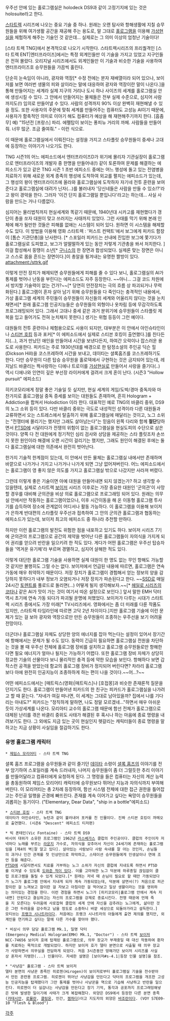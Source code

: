 우주선 안에 있는 홀로그램실은 holodeck
DS9과 같이 고정기지에 있는 것은 holosuite라고 한다. 

[[스타트렉]] 시리즈에 나오는 중요 기술 중 하나. 원래는 오랜 탐사와 항해생활에 지칠 승무원들을 위해 여가생활 공간을 재공해 주는 용도로, 말 그대로 [[홀로그램]]을 이용해 [[가상현실]]을 체험하게 해주는 기술인 것 같은데... 실제로는 그 의미 이상의 엄청난 기술이다!

[스타 트렉 TNG]에서 본격적으로 나오기 시작한다. 스타트렉시리즈의 프리퀄격인 [스타 트렉 ENT|엔터프라이즈]에서는  특정 외계인들만 이 기술을 가지고 있었고 지구인들은 전혀 몰랐다. 오리지널 시리즈에서도 외계인들만 이 기술과 비슷한 기술을 사용하여 엔터프라이즈호 승무원들을 가끔씩 홀린다. 

단순히 눈속임이 아니라, 광자와 역장[* 수정 전에는 분자 재배열이라 되어 있으나, 보이저를 보면 여러번 생물의 피와 살이라는 말에 대응하여 광자와 역장이란 말이 나온다.]을 통해 만들어지는 세계라 실제 지구의 거리나 도시 하나 사이즈의 세계를 홀로그램실 안에 생성시킬 수 있다. 그 안에서 만들어지는 물체들은 전부 실제 수준으로, 심지어 사람까지도(!) 임의로 만들어낼 수 있다. 사람의 성격까지 90% 이상 완벽히 재현해낼 수 있을 정도. 또한 사용자의 주문에 맞춰 세계를 만들어주는 컴퓨터도 고성능 AI이기 때문에, 사용자가 함축적인 의미로 이야기 해도 컴퓨터가 예상을 해 재현해주기까지 한다. [흠좀무]
예) "15년전 [프랑스] 파리. 에펠탑이 보이는 퐁피뉴 거리의 까페. 사람들을 만들어줘. 너무 많군. 조금 줄여줘." - 이런 식으로.

이 때문에 홀로그램실에서 이뤄진다는 설정을 가지고 스타플릿 승무원들이 중세나 고대에 등장하는 이야기가 나오기도 한다. 

TNG 시즌1의 어느 에피소드에서 엔터프라이즈D가 위기에 몰리자 기관실장이 홀로그램으로 엔터프라이즈의 개발자 중 한명을 만들어내(!) 같이 토론하여 문제를 해결하는 에피소드가 있고 같은 TNG 시즌 1 초반 에피소드 중에는 어느 행성에 돌고 있는 전염병을 치료하기 위해 새로운 외계 종족의 행성에 도착하여 외교를 펼치는 에피소드가 있는데, 그 행성의 왕이 엔터프라이즈에 올라와 홀로그램실에 도착하자 자기네 전투 훈련을 보여준다고 홀로그램실에 대려가 닌자(…)를 불러내자 '당신네들은 사람을 만들 수 있소!?'라고 왕이 경악을 한다. 그러자 '이건 단지 홀로그램일 뿐입니다'라고는 하는데... 사실 사람을 만드는 거나 다름없다. 

심지어는 물리법칙까지 현실세계와 똑같기 때문에, 1940년대 시카고를 재현했다가 갱단이 총을 쏘자 대원이 맞고 쓰러지는 사태까지 있었다. 그런 사태를 막기 위해 본래 인체에 해가 될만한 것들은 피해를 없애는 시스템이 되어 있다. 원하면 이 시스템을 해제할 수도 있다. 이 방법을 이용해 영화 스타트렉 : '퍼스트 컨택트'에서 보그에게 피카드 함장이 [톰슨 기관단총]을 난사한다. [* 스포일러  피카드는 선내에 진입한 보그에 쫓기다가 홀로그램실로 도피했고, 보그가 얼떨떨하게 있는 동안 저렇게 기관총을 쏴서 처치한다. ]
이걸 합성해서 뚱땡이 소년[* [[구니스]]의 한 장면과 합성되었다. 실제론 맞는 장면은 아니고 스스로 몸을 흔드는 장면이다.]이 총알을 튕겨내는 유명한 짤방이 있다.
attachment:/sttrk.gif

이렇게 안전 장치가 해제되면 승무원들에게 피해를 줄 수 있다 보니, 홀로그램실의 AI가 통제를 벗어나 난동을 부린다는 에피소드도 자주 등장한다. ~~아니... 그걸 코드 차원에서 방지할 기술력이 없는 건가?~~[* 당연히 안전장치는 극의 흐름 상 파괴되거나 무력화된다.] 홀로그램이 혼자 살아 남기 위해 승무원들을 다 죽인다는 충격적인 내용에서, 가상 홀로그램 세계의 주민들이 승무원들이 자신들의 세계와 어울리지 않다는 것을 눈치 채면서[* 원래 홀로그램 인공지능들은 승무원들의 외형이나 옷차림 등에 무감각하도록 프로그래밍되어 있다. 그래서 고대나 중세 같은 과거 분위기에 승무원들이 스타플릿 제복을 입고 들어가도 전혀 눈치채지 못한다.] 생기는 위협 등등이 그런 예이다.

대원들의 전투 훈련이나 체험용으로도 사용이 되지만, 대부분은 이 안에서 아인슈타인이나 [[스티븐 호킹]] 등과 포커[* 이 에피소드에서 실제로 스티븐 호킹이 출연했다.]를 친다든지(…), 과거 만났던 애인을 만들어내 시간을 보낸다든지, 하여간 오락이나 잡스러운 용도로 사용한다. 피카드는 주로 1930년대를 배경으로 한 탐정소설의 주인공 딕슨 힐 (Dickson Hill)을 코스프레하여 시간을 보내고, 데이타는 셜록홈즈를 코스프레하기도 한다. 다만 승무원이 다른 탑승 승무원을 홀로덱에서 구현하는 것은 금지되어 있는데, 레지날드 바클리는 짝사랑하는 디에나 트로이를 [[가상현실]]로 만들어서 사랑을 즐기다(..) 역시 디에나와 인연이 깊은 부선장 라이커에게 걸려서 크게 혼이 난다. (시즌3 "Hollow pursuit" 에피소드) 

히키코모리에게 정말 좋은 기술일 듯 싶지만, 현실 세계의 게임/도박/경마 중독자와 마찬가지로 홀로그램실 중독 증세를 보이는 대원들도 존재하며, 흔히 Hologram + Addiction을 합쳐서 Holodiction 이라 한다. 대표적인 예로 TNG의 바클리 중위, DS9의 노그 소위 등이 있다. 다만 바클리 중위는 극도로 내성적인 성격이라 다른 대원들과 교류하면서 오는 스트레스에서 탈출하기 위해 홀로그램실에 매달리는 것이고, 노그 소위는 "전쟁터에 몰리기는 했지만 그래도 살아남는다"는 믿음이 왼쪽 다리와 함께 '''절단'''당하면서 [[PTSD]]에 시달리다가 전쟁의 위험이 없는 홀로그램실을 현실도피의 수단으로 삼은 것이다. 양쪽 다 전 대원에게 정기적인 심리 검사와 상담을 제공하는 스타 플릿조차 손쓰지 못한 원인이라 해결에 오랜 시간이 걸리기는 했지만, 그래도 원인이 해결된 후에는 둘 다 홀로그램실에 대한 의존에서 완전히 벗어난다.

한가지 기술적 한계점이 있는데, 이 안에서 만든 물체는 홀로그램실 내에서만 존재하며 바깥으로 나가거나 가지고 나가거나 나가게 되면 그냥 없어져버린다. 어느 에피소드에서는 홀로그램이 영 좋지 않은 의도를 가지고 홀로그램실 밖으로 나갔지만 사라져 버렸다.

그런데 이렇게 좋은 기술이면 아예 대원을 만들어내면 되지 않겠는가? 하고 생각할 수 있을텐데, 실제로 스타트렉 [[보이저]] 시리즈 이후로는 가장 중요한 대원인 '군의관'이 사망할 경우를 대비해 군의관을 비상 의료 홀로그램으로 프로그래밍 되어 있다. 원래는 의무실 안에서만 작동하는 홀로그램이었으나, 이후 시간이동을 해 온 이동형 홀로그램 투사기를 습득하여 장소에 관계없이 어디서나 활동 가능하다. 이 홀로그램을 이용해 보이저가 은하계 반대편의 스타플릿 우주선과 접촉하여 그 안의 군의관 홀로그램과 협동하는 에피소드가 있는데, 보이저 최고의 에피소드 중 하나라 추천할 만하다.

하지만 이런 홀로그램의 발전도 위험한 점을 내포하고 있기도 하다. 보이저 시리즈 7기에 군의관의 프로그램으로 공간의 제약을 벗어난 다른 홀로그램들이 자의식을 가지게 되어 권리를 얻으려 반란을 일으키려 한 적도 있다. 게다가 어떤 홀로그램은 우주선 탑승자들을 '역겨운 유기체'라 부르며 경멸하고, 심지어 살해한 적도 있다.

이렇게 대단한 홀로그램 기술을 사용하면 실제 대원이 한 명도 없는 무인 항해도 가능할 것 같지만 불행히도 그럴 수는 없다. 보이저에서 언급된 내용에 따르면, 홀로그램은 연속 가동에 매우 취약하기 때문이다. 저장 장치가 홀로그램이 경험해서 얻는 정보의 양을 감당하지 못하다가 내부 정보가 오염되거나 저장 장치가 파손된다고 한다. ~~[[SSD]]로 매일 24시간 [[토렌트]]를 풀로드로 돌리면(...) 어떻게 될지 생각해보자.~~[* [[헤일로 시리즈]]의 [[코타나]] 같은 AI가 맛이 가는 것이 여기서 따온 설정으로 보인다.] 앞서 말한 EMH 닥터 역시 초기에 연속 가동 되다가 파괴될 운명에 처했었다. 보이저가 다루는 시대가 스타트렉 시리즈 중에서도 가장 미래[* TV시리즈에서. 영화에서는 좀 더 미래를 다룬 작품도 있지만, 스타트렉 타임라인에 따르면 고닥 2년 차이이다.]지만 홀로그램 기술에 이런 문제가 있는 걸 보아 광자와 역장으로만 만든 승무원들이 조종하는 우주선을 보기 어려울 전망이다.

더군더나 홀로그램실 자체도 상당한 양의 에너지를 잡아 먹는다는 설정이 있어서 장기간에 항해에서는 문제가 될 수도 있다. 동력이 긴급히 필요하면 홀로그램실 전원을 차단하는 것을 볼 때 우주선 전체에 홀로그램 장비를 설치하고 홀로그램 승무원들로만 항해한다면 필요 에너지가 얼마나 될지는 가능하기 어렵다. 또한 홀로그램 장비 자체가 상당히 정교한 기술의 산물이다 보니 물리적인 충격 등에 약한 모습을 보인다. 항해하다 보면 갑작스런 공격을 받았는데 함교의 홀로그램 장비가 정지되어 버린다면? 차라리 홀로그램보다 아에 완전히 인공지능이 조종하하게 하는 편이 나을 것이다.~~어...?~~

어떤 에피소드에서는 [매트릭스(영화)|매트릭스]나 [호접몽]과 비슷한 존재론적 질문을 던지기도 한다. 홀로그램이 만들어낸 피카드의 한 친구는 피카드가 홀로그램실을 나가려고 할 때 묻는다. "자네가 여길 떠나면, 이 세계는 그대로 남아있을까? 집에서 나를 기다리는 아내도?" 피카드는 "정직하게 말하면, 나도 정말 모르겠네..."하면서 매우 아쉬운 듯이 가상세계를 나온다. 모리아티 교수의 홀로그램 때문에 함선 전체가 홀로그램으로 대체된 난리를 겪은 바클리 중위도 사태가 해결된 후 혹시나 하는 마음에 종료 명령을 내려보기도 한다. 그 외에도 지금 있는 곳이 현실인지 헷갈리는 캐릭터들이 종료 명령을 말하고는 지금 상황이 사실임을 절감하기도 한다.

=== 유명 홀로그램 캐릭터 ===
 * [[제임스 모리어티]] - 스타 트렉 TNG
셜록 홈즈 프로그램을 승무원들과 같이 즐기던 [[데이타]] 소령이 [[셜록 홈즈]]의 이야기를 전부 암기하여 스포일러를 계속 드러내자, 나머지 승무원들이 좀 더 그럴듯한 추리 이야기를 만들어달라고 컴퓨터에게 요청하게 된다. 그 명령을 들은 컴퓨터는 자신의 계산 능력을 총동원하여 제임스 모리어티 캐릭터에 승무원보다 뛰어난 지능과 자의식까지 부여해버린다. 이 모리어티는 총 2차례 등장하여, 함선 시스템 전체에 대한 접근 권한을 틀어잡고는 주인공 일행을 곤경에 빠뜨린다. 존재를 계속 이어가고 싶다는 욕망이 승무원들을 괴롭히는 동기이다. ("Elementary, Dear Data", "ship in a bottle"에피소드) 

 * [[스티븐 호킹]] - 스타 트렉 TNG
 데이타가 아인슈타인, 뉴턴과 같이 불러내어 포커를 친 인물이다. 진짜 스티븐 호킹이 까메오로 출연했다. (시즌6 "Descent" 에피소드 티저편)

 * 빅 폰테인(Vic Fontaine) - 스타 트렉 DS9
 바시어 대위가 소유한 프로그램인 1962년 [[라스베가스]] 클럽의 주인공이다. 클럽의 주인이자 저녁마다 노래를 부르는 [[라운지]] 가수로, 자의식을 갖추어서 자신이 24세기에 존재하는 홀로그램임을 [제4의 벽|잘 알고 있다]. 살아있는 사람보다 사람 속내를 잘 아는 것인지, 손님들의 과거나 인간 관계를 첫 인상만으로 파악하고, 스테이션 승무원들에게 인생살이나 연애 조언 등을 해준다. 
 [[PTSD]]에 시달리면서도 치료를 거부하는 노그 소위가 자신의 클럽에 지내도록 하면서 PTSD를 이겨낼 수 있도록 [http://www.startrek.com/watch_episode/pUms78mHwQIf 도와준 적이 있다]. 이를 고마워한 노그 덕분에 하루종일 끊임없이 클럽 프로그램을 돌릴 수 있게 되었다.[* 원래는 저녁 때 손님이 필요로 할 때만 가동되었다가 노그가 홀로그램 안에서 지내게 되자 계속 가동되었는데, 덕분에 살면서(?) 처음으로 피곤함이란 걸 느껴보고 잠이란 걸 자보고 아침이란 걸 먹어보고 일상 생활이라는 것을 영위하는 의미있는 경험을 한다. 이런 경험을 하면서 노그가 [히키코모리|홀로그램 안에서 계속 지내면] 안된다고 결심하고는 자신의 프로그램을 강제로 종료시킨다. 전쟁 때문에 언제 죽을 지 모른다는 두려움에 사로잡혀 클럽의 세계 안에 자신을 감추려는 노그에게, 삶이란 것은 그런 두려움을 감수하고 남을 정도로 소중하니 바깥 세상으로 되돌아가라고 설득한다.]
 모티브는 [[프랭크 시나트라]]이다. 처음에는 프랭크 시나트라의 아들에게 출연 제의를 했지만, 외계인을 연기하고 싶다는 말에 다른 가수를 찾아야 했다.

 * 비상시 의무 담당 홀로그램 Mk.1, 일명 닥터(Emergency Medical Hologram(EMH) Mk.1, "Doctor") - 스타 트렉 [[보이저]]
 NCC-74656 보이저 호에 탑재된 홀로그램으로, 의무 장교가 부재중일 때 대신 작동하여 환자를 치료하는 목적으로 개발되었다. 하지만 보이저 호가 델타 분면으로 사출될 때 의무 장교가 사망하면서 의무실을 전담하게 되었다. 처음 3시즌동안 망해가던 보이저 시리즈를 사실상 혼자서 지탱한(...) 인물이다. 자세한 설명은 [보이저#s-4.1|등장 인물 설명]을 참조.

 * "사냥감" 홀로그램 - 스타 트렉 보이저
 델타 분면의 사냥꾼 종족인 히로젠(Hirogen)이 보이저로부터 홀로그램실 기술을 전수받아서 만든 훈련용 프로그램. 히로젠이 뛰어난 사냥감을 만든다고 닥터의 프로그램을 개조한 고성능 인공지능을 탑재했다가 그만 통제를 벗어나 사냥꾼을 역으로 기습해 사냥하고 반란을 일으킨다. 히로젠이 더 실감나는 사냥감을 만든다고 장기 기억, 통각과 공포까지 프로그래밍해넣은 탓에 발생한 일이기에 사태가 크게 복잡해졌다. 외양은 DS9에서 등장한 다른 분면 종족([[카데시안]], [[로뮬란]], [[클링온]], 인간, [[젬하다]])이고 지도자의 외양은 [[바조란]]이다. (VOY S7E09-10 "Flesh & Blood")

[[각주]]
